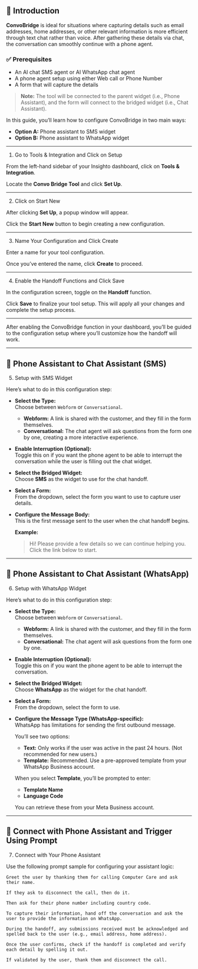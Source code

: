 ## 🧩 Introduction

**ConvoBridge** is ideal for situations where capturing details such as email addresses, home addresses, or other relevant information is more efficient through text chat rather than voice. After gathering these details via chat, the conversation can smoothly continue with a phone agent.

### ✅ Prerequisites

- An AI chat SMS agent or AI WhatsApp chat agent  
- A phone agent setup using either Web call or Phone Number  
- A form that will capture the details  

> **Note:** The tool will be connected to the parent widget (i.e., Phone Assistant), and the form will connect to the bridged widget (i.e., Chat Assistant).

In this guide, you’ll learn how to configure ConvoBridge in two main ways:

- **Option A:** Phone assistant to SMS widget  
- **Option B:** Phone assistant to WhatsApp widget  

---

1. Go to Tools & Integration and Click on Setup

From the left-hand sidebar of your Insighto dashboard, click on **Tools & Integration**.

Locate the **Convo Bridge Tool** and click **Set Up**.

---

2. Click on Start New

After clicking **Set Up**, a popup window will appear.

Click the **Start New** button to begin creating a new configuration.

---

3. Name Your Configuration and Click Create

Enter a name for your tool configuration.

Once you’ve entered the name, click **Create** to proceed.

---

4. Enable the Handoff Functions and Click Save

In the configuration screen, toggle on the **Handoff** function.

Click **Save** to finalize your tool setup. This will apply all your changes and complete the setup process.

---

After enabling the ConvoBridge function in your dashboard, you’ll be guided to the configuration setup where you’ll customize how the handoff will work.

---

## 📱 Phone Assistant to Chat Assistant (SMS)

5. Setup with SMS Widget

Here’s what to do in this configuration step:

- **Select the Type:**  
  Choose between `Webform` or `Conversational`.

  - **Webform:** A link is shared with the customer, and they fill in the form themselves.  
  - **Conversational:** The chat agent will ask questions from the form one by one, creating a more interactive experience.

- **Enable Interruption (Optional):**  
  Toggle this on if you want the phone agent to be able to interrupt the conversation while the user is filling out the chat widget.

- **Select the Bridged Widget:**  
  Choose **SMS** as the widget to use for the chat handoff.

- **Select a Form:**  
  From the dropdown, select the form you want to use to capture user details.

- **Configure the Message Body:**  
  This is the first message sent to the user when the chat handoff begins.

  **Example:**

  > Hi! Please provide a few details so we can continue helping you. Click the link below to start.

---

## 💬 Phone Assistant to Chat Assistant (WhatsApp)

6. Setup with WhatsApp Widget

Here’s what to do in this configuration step:

- **Select the Type:**  
  Choose between `Webform` or `Conversational`.

  - **Webform:** A link is shared with the customer, and they fill in the form themselves.  
  - **Conversational:** The chat agent will ask questions from the form one by one.

- **Enable Interruption (Optional):**  
  Toggle this on if you want the phone agent to be able to interrupt the conversation.

- **Select the Bridged Widget:**  
  Choose **WhatsApp** as the widget for the chat handoff.

- **Select a Form:**  
  From the dropdown, select the form to use.

- **Configure the Message Type (WhatsApp-specific):**  
  WhatsApp has limitations for sending the first outbound message.

  You’ll see two options:

  - **Text:** Only works if the user was active in the past 24 hours. (Not recommended for new users.)  
  - **Template:** Recommended. Use a pre-approved template from your WhatsApp Business account.

  When you select **Template**, you’ll be prompted to enter:

  - **Template Name**  
  - **Language Code**

  You can retrieve these from your Meta Business account.

---

## 🔗 Connect with Phone Assistant and Trigger Using Prompt

7. Connect with Your Phone Assistant

Use the following prompt sample for configuring your assistant logic:

```text
Greet the user by thanking them for calling Computer Care and ask their name.

If they ask to disconnect the call, then do it.

Then ask for their phone number including country code.

To capture their information, hand off the conversation and ask the user to provide the information on WhatsApp.

During the handoff, any submissions received must be acknowledged and spelled back to the user (e.g., email address, home address).

Once the user confirms, check if the handoff is completed and verify each detail by spelling it out.

If validated by the user, thank them and disconnect the call.
